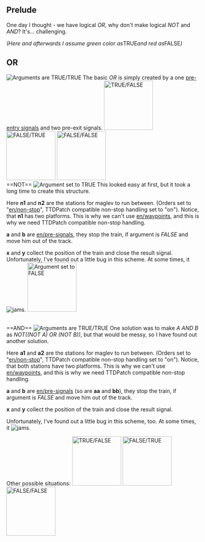 {{en/note|These might be not optimal solutions, but I haven't yet seen better ones.}}
==Prelude==
One day I thought - we have logical ''OR'', why don't make logical ''NOT'' and ''AND''? It's... challenging.

''(Here and afterwards I assume green color as ''TRUE'' and red as ''FALSE'')''
==OR==
[[File:en/Logic.or true true.png|left|frame|Arguments are ''TRUE''/''TRUE'']]
The basic ''OR'' is simply created by a one [[en/pre-signals|pre-entry signals]] and two pre-exit signals.
[[File:en/Logic.or true false.png|128px|thumb|left|''TRUE''/''FALSE'']]
[[File:en/Logic.or false true.png|128px|thumb|left|''FALSE''/''TRUE'']]
[[File:en/Logic.or false false.png|128px|thumb|left|''FALSE''/''FALSE'']]
<br style="clear:both" />
==NOT==
[[File:en/Logic.not true.png|left|frame|Argument set to ''TRUE'']]
This looked easy at first, but it took a long time to create this structure.

Here '''n1''' and '''n2''' are the stations for maglev to run between. (Orders set to "[[en/non-stop]]", TTDPatch compatible non-stop handling set to "on"). Notice, that '''n1''' has two platforms. This is why we can't use [[en/waypoints]], and this is why we need TTDPatch compatible non-stop handling.

'''a''' and '''b''' are [[en/pre-signals]], they stop the train, if argument is ''FALSE'' and move him out of the track.

'''x''' and '''y''' collect the position of the train and close the result signal.
Unfortunately, I've found out a little bug in this scheme. At some times, it [[File:en/Logic.not bug.png|jams]].
[[File:en/Logic.not false.png|128px|thumb|left|Argument set to ''FALSE'']]

<br style="clear:both" />
==AND==
[[File:en/Logic.and true true.png|left|frame|Arguments are ''TRUE''/''TRUE'']]
One solution was to make ''A AND B'' as ''NOT((NOT A) OR (NOT B))'', but that would be messy, so I have found out another solution.

Here '''a1''' and '''a2''' are the stations for maglev to run between. (Orders set to "[[en/non-stop]]", TTDPatch compatible non-stop handling set to "on"). Notice, that both stations have two platforms. This is why we can't use [[en/waypoints]], and this is why we need TTDPatch compatible non-stop handling.

'''a''' and '''b''' are [[en/pre-signals]] (so are '''aa''' and '''bb'''), they stop the train, if argument is ''FALSE'' and move him out of the track.

'''x''' and '''y''' collect the position of the train and close the result signal.

Unfortunately, I've found out a little bug in this scheme, too. At some times, it [[File:en/Logic.and bug.png|jams]].

Other possible situations:
[[File:en/Logic.and true false.png|128px|thumb|left|''TRUE''/''FALSE'']]
[[File:en/Logic.and false true.png|128px|thumb|left|''FALSE''/''TRUE'']]
[[File:en/Logic.and false false.png|128px|thumb|left|''FALSE''/''FALSE'']]
<br style="clear: left"/>